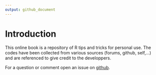 ```yaml
---
output: github_document
---
```


# Introduction

This online book is a repository of R tips and tricks for personal use. The codes have been collected from various sources (forums, github, self,...) and are referenced to give credit to the developpers.

For a question or comment open an issue on [github](https://github.com/guiastrennec/r_notes).
